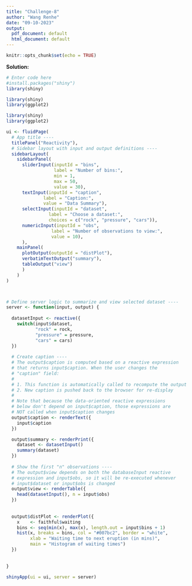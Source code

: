 ```yaml
---
title: "Challenge-8"
author: "Wang Renhe"
date: "09-10-2023"
output: 
  pdf_document: default
  html_document: default
---
```


```r
knitr::opts_chunk$set(echo = TRUE)
```

**Solution:** 

```r
# Enter code here
#install.packages("shiny")
library(shiny)
```


```r
library(shiny)
library(ggplot2)

```

```r

library(shiny)
library(ggplot2)

ui <- fluidPage(
  # App title ----
  titlePanel("Reactivity"),
  # Sidebar layout with input and output definitions ----
  sidebarLayout(
    sidebarPanel(
      sliderInput(inputId = "bins",
                  label = "Number of bins:",
                  min = 1,
                  max = 50,
                  value = 30),
      textInput(inputId = "caption",
              label = "Caption:",
              value = "Data Summary"),
      selectInput(inputId = "dataset",
                label = "Choose a dataset:",
                choices = c("rock", "pressure", "cars")),
      numericInput(inputId = "obs",
                 label = "Number of observations to view:",
                 value = 10),
      ),
    mainPanel(
      plotOutput(outputId = "distPlot"),
      verbatimTextOutput("summary"),
      tableOutput("view")
      )
    )
)



# Define server logic to summarize and view selected dataset ----
server <- function(input, output) {
  
  datasetInput <- reactive({
    switch(input$dataset,
           "rock" = rock,
           "pressure" = pressure,
           "cars" = cars)
  })
  
  # Create caption ----
  # The output$caption is computed based on a reactive expression
  # that returns input$caption. When the user changes the
  # "caption" field:
  #
  # 1. This function is automatically called to recompute the output
  # 2. New caption is pushed back to the browser for re-display
  #
  # Note that because the data-oriented reactive expressions
  # below don't depend on input$caption, those expressions are
  # NOT called when input$caption changes
  output$caption <- renderText({
    input$caption
  })

  output$summary <- renderPrint({
    dataset <- datasetInput()
    summary(dataset)
  })
  
  # Show the first "n" observations ----
  # The output$view depends on both the databaseInput reactive
  # expression and input$obs, so it will be re-executed whenever
  # input$dataset or input$obs is changed
  output$view <- renderTable({
    head(datasetInput(), n = input$obs)
  })
  
  
  output$distPlot <- renderPlot({
    x    <- faithful$waiting
    bins <- seq(min(x), max(x), length.out = input$bins + 1)
    hist(x, breaks = bins, col = "#007bc2", border = "white",
         xlab = "Waiting time to next eruption (in mins)",
         main = "Histogram of waiting times")
  })
  
  
}

shinyApp(ui = ui, server = server)
```

```r

```